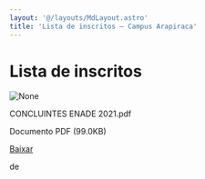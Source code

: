 ```yaml
---
layout: '@/layouts/MdLayout.astro'
title: 'Lista de inscritos — Campus Arapiraca'
---
```




Lista de inscritos
==================









<Image src="https://arapiraca.ufal.br/graduacao/ciencia-da-computacao/institucional/enade/enade-2021/concluintes-enade-2021.pdf/%2b%2bplone%2b%2bufalprofile/imgs/file-icon.png" alt="None" inferSize />

 CONCLUINTES ENADE 2021.pdf  

 Documento PDF
 (99.0KB)
 

[Baixar](%40%40download/file/CONCLUINTES%20ENADE%202021.pdf)























 de 












